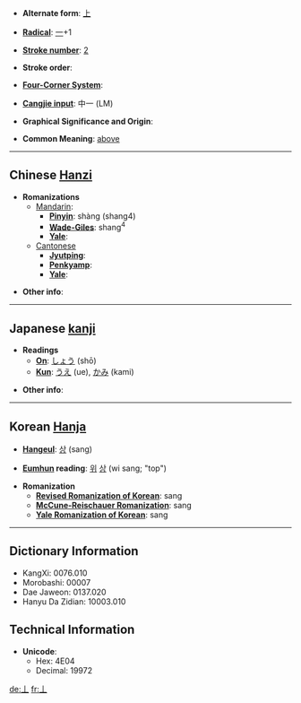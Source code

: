 * '''Alternate form''': [[上]]

* '''[[Wiktionary:Chinese radical index| Radical]]''': [[Wiktionary:Chinese radical index 一|一]]+1

* '''[[Wiktionary:Chinese total strokes index|Stroke number]]''': [[Wiktionary:Chinese total strokes index 2|2]]

* '''Stroke order''': 

* '''[[Wiktionary:Chinese four corner index|Four-Corner System]]''': 

* '''[[Wiktionary:Chinese Cangjie index|Cangjie input]]''': 中一 (LM)

* '''Graphical Significance and Origin''': 

* '''Common Meaning''': [[above]]

----

== Chinese [[Hanzi]] ==

* '''Romanizations'''
** [[Mandarin]]:
*** '''[[Pinyin]]''': shàng (shang4)
*** '''[[Wade-Giles]]''': shang<sup>4</sup>
*** '''[[Yale]]''': 
**[[Cantonese]]
***'''[[Jyutping]]''':
***'''[[Penkyamp]]''': 
***'''[[Yale]]''': 

* '''Other info''': 

----

== Japanese [[kanji]] ==

* '''Readings'''
** '''[[On]]''': [[しょう]] (shō)
** '''[[Kun]]''': [[うえ]] (ue), [[かみ]] (kami)

* '''Other info''':  

----

== Korean [[Hanja]] ==

* '''[[Hangeul]]''': [[상]] (sang)

* '''[[Eumhun]] reading''': [[위]] [[상]] (wi sang; "top")

* '''Romanization'''
** '''[[Revised Romanization of Korean]]''': sang
** '''[[McCune-Reischauer Romanization]]''': sang
** '''[[Yale Romanization of Korean]]''': sang

----

== Dictionary Information ==

* KangXi: 0076.010
* Morobashi: 00007
* Dae Jaweon: 0137.020
* Hanyu Da Zidian: 10003.010

== Technical Information ==

* '''Unicode''':
** Hex: 4E04
** Decimal: 19972

[[de:丄]]
[[fr:丄]]